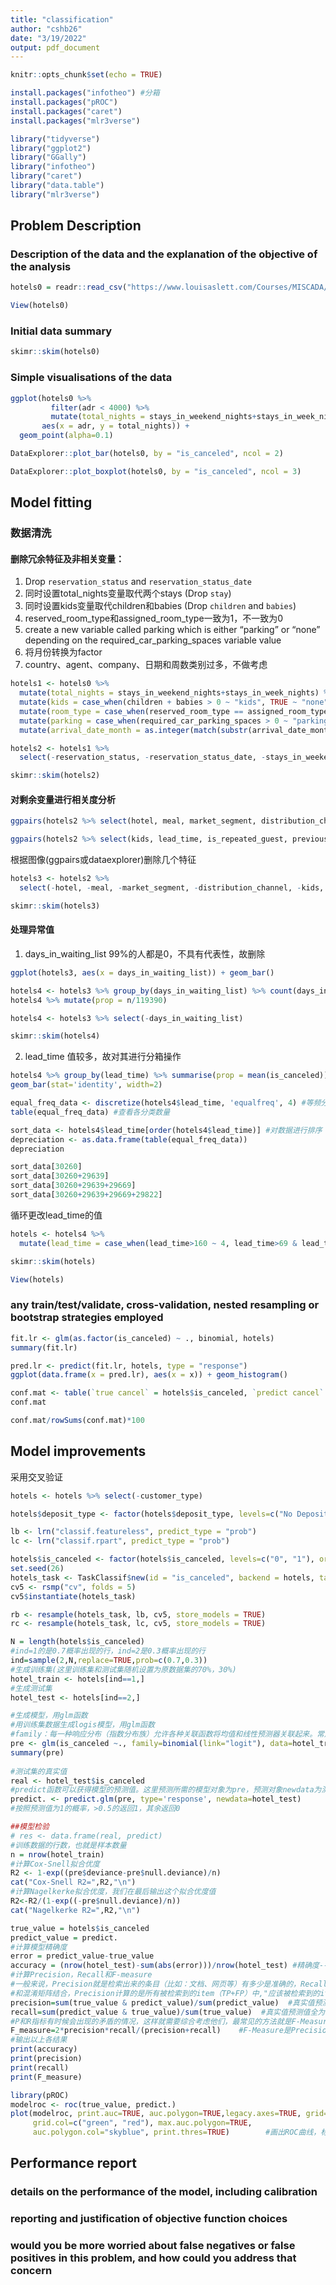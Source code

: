 ```yaml
---
title: "classification"
author: "cshb26"
date: "3/19/2022"
output: pdf_document
---
```


```r
knitr::opts_chunk$set(echo = TRUE)
```

```r
install.packages("infotheo") #分箱
install.packages("pROC")
install.packages("caret")
install.packages("mlr3verse")
```

```r
library("tidyverse")
library("ggplot2")
library("GGally")
library("infotheo")
library("caret")
library("data.table")
library("mlr3verse")
```


## Problem Description

### Description of the data and the explanation of the objective of the analysis

```r
hotels0 = readr::read_csv("https://www.louisaslett.com/Courses/MISCADA/hotels.csv")
```

```r
View(hotels0)
```

### Initial data summary

```r
skimr::skim(hotels0)
```

### Simple visualisations of the data
```r
ggplot(hotels0 %>%
         filter(adr < 4000) %>% 
         mutate(total_nights = stays_in_weekend_nights+stays_in_week_nights),
       aes(x = adr, y = total_nights)) +
  geom_point(alpha=0.1)
```


```r
DataExplorer::plot_bar(hotels0, by = "is_canceled", ncol = 2)
```

```r
DataExplorer::plot_boxplot(hotels0, by = "is_canceled", ncol = 3)
```



## Model fitting

### 数据清洗
#### 删除冗余特征及非相关变量：
1. Drop `reservation_status` and `reservation_status_date`
2. 同时设置total_nights变量取代两个stays (Drop `stay`)
3. 同时设置kids变量取代children和babies (Drop `children` and `babies`)
4. reserved_room_type和assigned_room_type一致为1，不一致为0
5. create a new variable called parking which is either “parking” or “none” depending on the required_car_parking_spaces variable value
6. 将月份转换为factor
7. country、agent、company、日期和周数类别过多，不做考虑
```r
hotels1 <- hotels0 %>%
  mutate(total_nights = stays_in_weekend_nights+stays_in_week_nights) %>% 
  mutate(kids = case_when(children + babies > 0 ~ "kids", TRUE ~ "none")) %>%
  mutate(room_type = case_when(reserved_room_type == assigned_room_type ~ 1, TRUE ~ 0)) %>% 
  mutate(parking = case_when(required_car_parking_spaces > 0 ~ "parking", TRUE ~ "none")) %>% 
  mutate(arrival_date_month = as.integer(match(substr(arrival_date_month,1,3), month.abb)))

hotels2 <- hotels1 %>%
  select(-reservation_status, -reservation_status_date, -stays_in_weekend_nights, -stays_in_week_nights, -children, -babies, -reserved_room_type, -assigned_room_type, -required_car_parking_spaces, -country, -agent, -company, -arrival_date_year, -arrival_date_month, -arrival_date_day_of_month, -arrival_date_week_number)
```

```r
skimr::skim(hotels2)
```

#### 对剩余变量进行相关度分析
```r
ggpairs(hotels2 %>% select(hotel, meal, market_segment, distribution_channel, deposit_type, customer_type, kids, parking, adr, adults, is_canceled), aes(color = kids))
```


```r
ggpairs(hotels2 %>% select(kids, lead_time, is_repeated_guest, previous_cancellations, previous_bookings_not_canceled, previous_bookings_not_canceled, booking_changes, days_in_waiting_list, total_of_special_requests, total_nights, room_type, is_canceled), aes(color = kids))
```

根据图像(ggpairs或dataexplorer)删除几个特征
```r
hotels3 <- hotels2 %>% 
  select(-hotel, -meal, -market_segment, -distribution_channel, -kids, -parking, -adr, -total_nights)
```
```r
skimr::skim(hotels3)
```

#### 处理异常值
1. days_in_waiting_list 99%的人都是0，不具有代表性，故删除

```r
ggplot(hotels3, aes(x = days_in_waiting_list)) + geom_bar()
```

```r
hotels4 <- hotels3 %>% group_by(days_in_waiting_list) %>% count(days_in_waiting_list)
hotels4 %>% mutate(prop = n/119390)
```

```r
hotels4 <- hotels3 %>% select(-days_in_waiting_list)
```

```r
skimr::skim(hotels4)
```

2. lead_time 值较多，故对其进行分箱操作

```r
hotels4 %>% group_by(lead_time) %>% summarise(prop = mean(is_canceled)) %>% ggplot(aes(x=lead_time, y=prop))+
geom_bar(stat='identity', width=2)
```

```r
equal_freq_data <- discretize(hotels4$lead_time, 'equalfreq', 4) #等频分箱操作
table(equal_freq_data) #查看各分类数量
```

```r
sort_data <- hotels4$lead_time[order(hotels4$lead_time)] #对数据进行排序
depreciation <- as.data.frame(table(equal_freq_data))
depreciation
```
```r
sort_data[30260]
sort_data[30260+29639]
sort_data[30260+29639+29669]
sort_data[30260+29639+29669+29822]
```

循环更改lead_time的值
```r
hotels <- hotels4 %>%
  mutate(lead_time = case_when(lead_time>160 ~ 4, lead_time>69 & lead_time<=160 ~ 3, lead_time>18 & lead_time<=69 ~ 2, TRUE ~ 1))
```

```r
skimr::skim(hotels)
```

```r
View(hotels)
```

### any train/test/validate, cross-validation, nested resampling or bootstrap strategies employed

```r
fit.lr <- glm(as.factor(is_canceled) ~ ., binomial, hotels)
summary(fit.lr)
```

```r
pred.lr <- predict(fit.lr, hotels, type = "response")
ggplot(data.frame(x = pred.lr), aes(x = x)) + geom_histogram()
```

```r
conf.mat <- table(`true cancel` = hotels$is_canceled, `predict cancel` = pred.lr > 0.5)
conf.mat
```

```r
conf.mat/rowSums(conf.mat)*100
```




## Model improvements
采用交叉验证

```r
hotels <- hotels %>% select(-customer_type)
```

```r
hotels$deposit_type <- factor(hotels$deposit_type, levels=c("No Deposit", "Non Refund", "Refundable"), ordered = TRUE)
```

```r
lb <- lrn("classif.featureless", predict_type = "prob")
lc <- lrn("classif.rpart", predict_type = "prob")
```

```r
hotels$is_canceled <- factor(hotels$is_canceled, levels=c("0", "1"), ordered = TRUE)
set.seed(26)
hotels_task <- TaskClassif$new(id = "is_canceled", backend = hotels, target = "is_canceled", positive = "1")
cv5 <- rsmp("cv", folds = 5)
cv5$instantiate(hotels_task)
```

```r
rb <- resample(hotels_task, lb, cv5, store_models = TRUE)
rc <- resample(hotels_task, lc, cv5, store_models = TRUE)
```

```r
N = length(hotels$is_canceled)                                                 
#ind=1的是0.7概率出现的行，ind=2是0.3概率出现的行
ind=sample(2,N,replace=TRUE,prob=c(0.7,0.3))
#生成训练集(这里训练集和测试集随机设置为原数据集的70%，30%)
hotel_train <- hotels[ind==1,]
#生成测试集
hotel_test <- hotels[ind==2,]
```
```r
#生成模型，用glm函数
#用训练集数据生成logis模型，用glm函数
#family：每一种响应分布（指数分布族）允许各种关联函数将均值和线性预测器关联起来。常用的family：binomal(link='logit')--响应变量服从二项分布，连接函数为logit，即logistic回归
pre <- glm(is_canceled ~., family=binomial(link="logit"), data=hotel_train)
summary(pre)
 
#测试集的真实值
real <- hotel_test$is_canceled
#predict函数可以获得模型的预测值。这里预测所需的模型对象为pre，预测对象newdata为测试集,预测所需类型type选择response,对响应变量的区间进行调整
predict. <- predict.glm(pre, type='response', newdata=hotel_test)
#按照预测值为1的概率，>0.5的返回1，其余返回0
```

```r
##模型检验
# res <- data.frame(real, predict)
#训练数据的行数，也就是样本数量
n = nrow(hotel_train)      
#计算Cox-Snell拟合优度
R2 <- 1-exp((pre$deviance-pre$null.deviance)/n)    
cat("Cox-Snell R2=",R2,"\n")
#计算Nagelkerke拟合优度，我们在最后输出这个拟合优度值
R2<-R2/(1-exp((-pre$null.deviance)/n))  
cat("Nagelkerke R2=",R2,"\n")
```
```r
true_value = hotels$is_canceled
predict_value = predict.
#计算模型精确度
error = predict_value-true_value
accuracy = (nrow(hotel_test)-sum(abs(error)))/nrow(hotel_test) #精确度--判断正确的数量占总数的比例
#计算Precision，Recall和F-measure
#一般来说，Precision就是检索出来的条目（比如：文档、网页等）有多少是准确的，Recall就是所有准确的条目有多少被检索出来了
#和混淆矩阵结合，Precision计算的是所有被检索到的item（TP+FP）中,"应该被检索到的item（TP）”占的比例；Recall计算的是所有检索到的item（TP）占所有"应该被检索到的item（TP+FN）"的比例。
precision=sum(true_value & predict_value)/sum(predict_value)  #真实值预测值全为1 / 预测值全为1 --- 提取出的正确信息条数/提取出的信息条数
recall=sum(predict_value & true_value)/sum(true_value)  #真实值预测值全为1 / 真实值全为1 --- 提取出的正确信息条数 /样本中的信息条数
#P和R指标有时候会出现的矛盾的情况，这样就需要综合考虑他们，最常见的方法就是F-Measure（又称为F-Score）
F_measure=2*precision*recall/(precision+recall)    #F-Measure是Precision和Recall加权调和平均，是一个综合评价指标
#输出以上各结果
print(accuracy)
print(precision)
print(recall)
print(F_measure)
```
```r
library(pROC)
modelroc <- roc(true_value, predict.)
plot(modelroc, print.auc=TRUE, auc.polygon=TRUE,legacy.axes=TRUE, grid=c(0.1, 0.2),
     grid.col=c("green", "red"), max.auc.polygon=TRUE,
     auc.polygon.col="skyblue", print.thres=TRUE)        #画出ROC曲线，标出坐标，并标出AUC
```


## Performance report

### details on the performance of the model, including calibration



### reporting and justification of objective function choices



### would you be more worried about false negatives or false positives in this problem, and how could you address that concern

